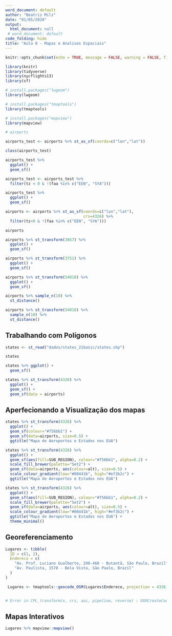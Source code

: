 ```yaml
---
word_document: default
author: "Beatriz Milz"
date: "01/05/2020"
output:
  html_document: null
 # word_document: default
code_folding: hide
title: "Aula 8 - Mapas e Analises Espaciais"
---
```

  
```r
knitr::opts_chunk$set(echo = TRUE, message = FALSE, warning = FALSE, fig.align = "center")
```


```r
library(knitr)
library(tidyverse)
library(nycflights13)
library(sf)

# install.packages("lwgeom")
library(lwgeom)

# install.packages("tmaptools")
library(tmaptools)

# install.packages("mapview")
library(mapview)
```

```r
# airports

airports_test <- airports %>% st_as_sf(coords=c("lon","lat"))

class(airports_test)
```

```r
airports_test %>% 
  ggplot() +
  geom_sf()
```

```r
airports_test <- airports_test %>%
  filter(tz < 0 & !(faa %in% c("EEN", "SYA")))

airports_test %>%
  ggplot() +
  geom_sf()
```

```r
airports <- airports %>% st_as_sf(coords=c("lon","lat"), 
                                  crs=4326) %>% 
  filter(tz<0 & !(faa %in% c("EEN", "SYA")))

airports
```

```r
airports %>% st_transform(3857) %>%
  ggplot() +
  geom_sf()

```

```r
airports %>% st_transform(3751) %>%
  ggplot() +
  geom_sf()
```


```r
airports %>% st_transform(54018) %>%
  ggplot() +
  geom_sf()
```

```r
airports %>% sample_n(10) %>% 
  st_distance()
```

```r
airports %>% st_transform(54018) %>% 
  sample_n(10) %>% 
  st_distance()
```

## Trabalhando com Polígonos

```r
states <- st_read("dados/states_21basic/states.shp")

states
```



```r
states %>% ggplot() +
  geom_sf()
```

```r
states %>% st_transform(4326) %>%
  ggplot() +
  geom_sf() +
  geom_sf(data = airports)
```

## Aperfecionando a Visualização dos mapas

```r
states %>% st_transform(4326) %>%
  ggplot() +
  geom_sf(colour="#756bb1") +
  geom_sf(data=airports, size=0.5) +
  ggtitle("Mapa de Aeroportos e Estados nos EUA")
```

```r
states %>% st_transform(4326) %>%
  ggplot() +
  geom_sf(aes(fill=SUB_REGION), colour="#756bb1", alpha=0.2) +
  scale_fill_brewer(palette="Set2") +
  geom_sf(data=airports, aes(colour=alt), size=0.5) +
  scale_colour_gradient(low="#00441b", high="#ef3b2c") +
  ggtitle("Mapa de Aeroportos e Estados nos EUA")
```

```r
states %>% st_transform(4326) %>%
  ggplot() +
  geom_sf(aes(fill=SUB_REGION), colour="#756bb1", alpha=0.2) +
  scale_fill_brewer(palette="Set2") +
  geom_sf(data=airports, aes(colour=alt), size=0.5) +
  scale_colour_gradient(low="#00441b", high="#ef3b2c") +
  ggtitle("Mapa de Aeroportos e Estados nos EUA") +
  theme_minimal()
```


## Georeferenciamento


```r
Lugares <- tibble(
  ID = c(1, 2),
  Endereco = c(
    "Av. Prof. Luciano Gualberto, 298-460 - Butantã, São Paulo, Brazil",
    "Av. Paulista, 1578 - Bela Vista, São Paulo, Brazil"
  )
)

 Lugares <- tmaptools::geocode_OSM(Lugares$Endereco, projection = 4326, as.sf = T)  # tá dando errado


# Error in CPL_transform(x, crs, aoi, pipeline, reverse) : OGRCreateCoordinateTransformation() returned NULL: PROJ available?
```

## Mapas Interativos

```r
Lugares %>% mapview::mapview()
```



